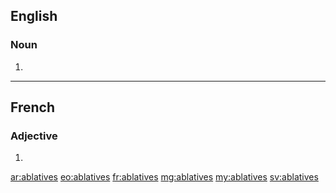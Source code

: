 ==English==

===Noun===
{{head|en}}

# {{plural of|ablative}}

----

==French==

===Adjective===
{{fr-adj-form}} {{f-p}}

# {{feminine plural of|ablatif|lang=fr}}

[[ar:ablatives]]
[[eo:ablatives]]
[[fr:ablatives]]
[[mg:ablatives]]
[[my:ablatives]]
[[sv:ablatives]]